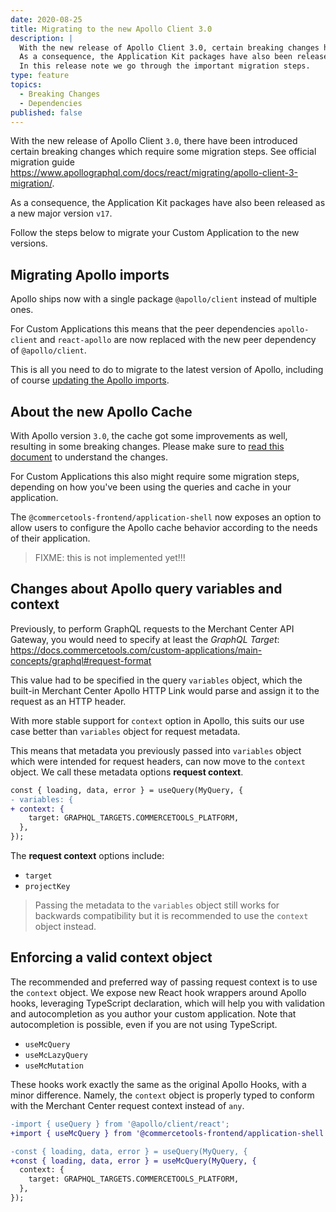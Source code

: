 ```yaml
---
date: 2020-08-25
title: Migrating to the new Apollo Client 3.0
description: |
  With the new release of Apollo Client 3.0, certain breaking changes have been introduced which require some migration steps.\
  As a consequence, the Application Kit packages have also been released as a new major version v17.\
  In this release note we go through the important migration steps.
type: feature
topics:
  - Breaking Changes
  - Dependencies
published: false
---
```


With the new release of Apollo Client `3.0`, there have been introduced certain breaking changes which require some migration steps. See official migration guide https://www.apollographql.com/docs/react/migrating/apollo-client-3-migration/.

As a consequence, the Application Kit packages have also been released as a new major version `v17`.

Follow the steps below to migrate your Custom Application to the new versions.

<!--more-->

## Migrating Apollo imports

Apollo ships now with a single package `@apollo/client` instead of multiple ones.

For Custom Applications this means that the peer dependencies `apollo-client` and `react-apollo` are now replaced with the new peer dependency of `@apollo/client`.

This is all you need to do to migrate to the latest version of Apollo, including of course [updating the Apollo imports](https://www.apollographql.com/docs/react/migrating/apollo-client-3-migration/#updating-imports).

## About the new Apollo Cache

With Apollo version `3.0`, the cache got some improvements as well, resulting in some breaking changes. Please make sure to [read this document](https://www.apollographql.com/docs/react/migrating/apollo-client-3-migration/#cache-improvements) to understand the changes.

For Custom Applications this also might require some migration steps, depending on how you've been using the queries and cache in your application.

The `@commercetools-frontend/application-shell` now exposes an option to allow users to configure the Apollo cache behavior according to the needs of their application.

> FIXME: this is not implemented yet!!!

## Changes about Apollo query variables and context

Previously, to perform GraphQL requests to the Merchant Center API Gateway, you would need to specify at least the _GraphQL Target_: https://docs.commercetools.com/custom-applications/main-concepts/graphql#request-format

This value had to be specified in the query `variables` object, which the built-in Merchant Center Apollo HTTP Link would parse and assign it to the request as an HTTP header.

With more stable support for `context` option in Apollo, this suits our use case better than `variables` object for request metadata.

This means that metadata you previously passed into `variables` object which were intended for request headers, can now move to the `context` object.
We call these metadata options **request context**.

```diff
const { loading, data, error } = useQuery(MyQuery, {
- variables: {
+ context: {
    target: GRAPHQL_TARGETS.COMMERCETOOLS_PLATFORM,
  },
});
```

The **request context** options include:

- `target`
- `projectKey`

> Passing the metadata to the `variables` object still works for backwards compatibility but it is recommended to use the `context` object instead.

## Enforcing a valid context object

The recommended and preferred way of passing request context is to use the `context` object.
We expose new React hook wrappers around Apollo hooks, leveraging TypeScript declaration, which will help you with validation and autocompletion as you author your custom application. Note that autocompletion is possible, even if you are not using TypeScript.

- `useMcQuery`
- `useMcLazyQuery`
- `useMcMutation`

These hooks work exactly the same as the original Apollo Hooks, with a minor difference. Namely, the `context` object is properly typed to conform with the Merchant Center request context instead of `any`.

```diff
-import { useQuery } from '@apollo/client/react';
+import { useMcQuery } from '@commercetools-frontend/application-shell';

-const { loading, data, error } = useQuery(MyQuery, {
+const { loading, data, error } = useMcQuery(MyQuery, {
  context: {
    target: GRAPHQL_TARGETS.COMMERCETOOLS_PLATFORM,
  },
});
```
